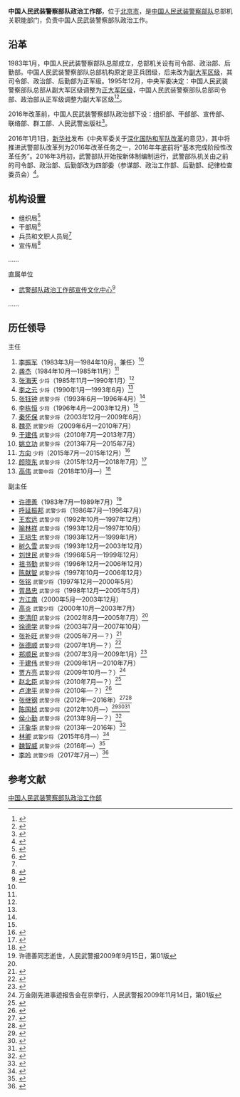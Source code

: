 {{Infobox PRCG
|color =#556B2F
|机构名称 = 中国人民武装警察部队政治工作部
|上级机构 = [[中国人民武装警察部队|中国人民武装警察部队]]总部
|机构类型 = 中国人民武装警察部队总部机关职能部门
|军事级别 = 
|标志1 = File:PAP Badge.png
|标志1宽度 = 150px 
|标志1说明 = 中国人民武装警察部队徽
|职位1 = 主任
|人员1 = [[高伟_(1963年)|高伟]]
|衔级1 = [[武警中将|武警中将]]
|职位2 = 
|人员2 = 
|衔级2 = 
|职位3 =
|人员3 =
|职位4 =
|人员4 =
|地址1 = [[北京市|北京市]]
|成立时间 = 2016年
|a=
|b=
|c=
|d=
|E=
|e=
}}
'''中国人民武装警察部队政治工作部'''，位于[[北京市|北京市]]，是[[中国人民武装警察部队|中国人民武装警察部队]]总部机关职能部门，负责中国人民武装警察部队政治工作。

==沿革==
1983年1月，中国人民武装警察部队总部成立，总部机关设有司令部、政治部、后勤部。中国人民武装警察部队总部机构原定是正兵团级，后来改为[[副大军区级|副大军区级]]，其司令部、政治部、后勤部为正军级。1995年12月，中央军委决定：中国人民武装警察部队总部从副大军区级调整为[[正大军区级|正大军区级]]，中国人民武装警察部队总部司令部、政治部从正军级调整为副大军区级<ref name="wjzl">{{Cite book|author=中共中央组织部、中共中央党史研究室、中央档案馆 编|title=中国共产党组织史资料 附卷二 中国人民解放军组织（1949.10—1997.9）|location=北京|publisher=中共党史出版社|date=2000年|pages=425-432|url=http://www.hprc.org.cn/gsw/detail_zzslk.jsp?channelid=75034&record=3238|quote=下部　社会主义事业发展新时期（1976.10—1997.9） 第六章　中国人民武装警察部队及武警部队党委|access-date=2017-02-22|archive-date=2017-02-23|archive-url=https://web.archive.org/web/20170223042754/http://www.hprc.org.cn/gsw/detail_zzslk.jsp?channelid=75034&record=3238|dead-url=no}}</ref><ref>{{Cite web|title=中国人民武装警察部队|url=http://news.21cn.com/junshitiandi/2003/07/30/1202960.shtml|date=2003-07-30|publisher=21CN新闻|archiveurl=https://web.archive.org/web/20071012184336/http://news.21cn.com/junshitiandi/2003/07/30/1202960.shtml|archivedate=2007-10-12|dead-url=yes|accessdate=2017-02-22}}</ref>。

2016年改革前，中国人民武装警察部队政治部下设：组织部、干部部、宣传部、联络部、群工部、人民武警出版社<ref>{{Cite web|title=武警总员额120万|url=http://www.takungpao.com/paper/content/2012-10/28/content_1302483.htm|date=2012-10-28|publisher=大公报}}{{Dead link|date=2018年8月|bot=InternetArchiveBot|fix-attempted=yes}}</ref>。

2016年1月1日，[[新华社|新华社]]发布《中央军委关于[[深化国防和军队改革|深化国防和军队改革]]的意见》，其中将推进武警部队改革列为2016年改革任务之一，2016年年底前将“基本完成阶段性改革任务”。2016年3月初，武警部队开始按新体制编制运行，武警部队机关由之前的司令部、政治部、后勤部改为四部委（参谋部、政治工作部、后勤部、纪律检查委员会）<ref>{{Cite web|title=2016军改最新消息：武警部队总部机关已由原三大部改为四部委|url=http://www.guancha.cn/military-affairs/2016_06_05_362975.shtml|date=2016-06-05|publisher=观察者网|accessdate=2017-02-22|archive-date=2020-11-16|archive-url=https://web.archive.org/web/20201116172304/https://www.guancha.cn/military-affairs/2016_06_05_362975.shtml|dead-url=no}}</ref>。

==机构设置==
*组织局<ref>{{Cite web|title=武警部队政委孙思敬上将来铜调研视察|url=http://www.tongchuan.gov.cn/html/zxzx/tcyw/201606/136386.html|date=2016-06-14|publisher=中国铜川|accessdate=2017-02-24|archive-date=2019-05-12|archive-url=https://web.archive.org/web/20190512160534/http://www.tongchuan.gov.cn/html/zxzx/tcyw/201606/136386.html|dead-url=no}}</ref>
*干部局<ref name="xinfang">{{Cite web|title=武警新房分配管理办法:可采取停水停电停气腾退|url=http://news.163.com/16/1020/10/C3QJ1KPD000187VE.html|date=2016-10-20|publisher=网易|access-date=2017-02-24|archive-url=https://web.archive.org/web/20170225131604/http://news.163.com/16/1020/10/C3QJ1KPD000187VE.html|archive-date=2017-02-25|dead-url=yes}}</ref>
*兵员和文职人员局<ref name=xinfang/>
*宣传局<ref>{{Cite web|title=“大功三连”先进事迹报告会在海军武警部队举行|url=http://military.cnr.cn/ycdj/20170217/t20170217_523606082.html|date=2017-02-17|publisher=央广军事|accessdate=2017-02-24|archive-date=2017-02-25|archive-url=https://web.archive.org/web/20170225132810/http://military.cnr.cn/ycdj/20170217/t20170217_523606082.html|dead-url=no}}</ref>
……

;直属单位
*[[武警部队政治工作部宣传文化中心|武警部队政治工作部宣传文化中心]]<ref>{{Cite web|title=第10届军事新闻论坛在南京举办|url=http://www.81.cn/jwgz/2018-12/26/content_9389135.htm|date=2018-12-26|publisher=中国军网|accessdate=2018-12-31|archive-date=2020-11-04|archive-url=https://web.archive.org/web/20201104170746/http://www.81.cn/jwgz/2018-12/26/content_9389135.htm|dead-url=no}}</ref>
……

==历任领导==
{{col-begin}}
{{col-2}}
;主任
#[[李振军|李振军]]（1983年3月—1984年10月，兼任）<ref name=wjzl/>
#[[龚杰|龚杰]]（1984年10月—1985年11月）<ref name=wjzl/>
#[[张海天|张海天]] <small>少将</small>（1985年11月—1990年1月）<ref name=wjzl/>
#[[李之云|李之云]] <small>少将</small>（1990年1月—1993年6月）<ref name=wjzl/>
#[[张钰钟|张钰钟]] <small>武警少将</small>（1993年6月—1996年4月）<ref name=wjzl/>
#[[李栋恒|李栋恒]] <small>少将</small>（1996年4月—2003年12月）<ref name=wjzl/>
#[[秦怀保|秦怀保]] <small>武警少将</small>（2003年12月—2009年6月）
#[[魏亮|魏亮]] <small>武警少将</small>（2009年6月—2010年7月）
#[[于建伟|于建伟]] <small>武警少将</small>（2010年7月—2013年7月）
#[[姚立功|姚立功]] <small>武警少将</small>（2013年7月—2015年7月）
#[[方向_(少将)|方向]] <small>少将</small>（2015年7月—2015年12月）<ref>{{Cite web|url=http://news.qq.com/a/20160102/010702.htm|title=武警政治部原主任方向调任火箭军政治工作部|date=2016-01-02|publisher=腾讯|accessdate=2017-02-22|archive-date=2020-11-18|archive-url=https://web.archive.org/web/20201118060122/https://news.qq.com/a/20160102/010702.htm|dead-url=no}}</ref>
#[[颜晓东|颜晓东]] <small>武警少将</small>（2015年12月—2018年7月）<ref>{{Cite web|url=http://mil.sohu.com/20151230/n432999407.shtml|title=颜晓东少将掌武警政治部 曾长期在新疆任职|date=2015-12-30|publisher=搜狐|accessdate=2017-02-22|archive-date=2019-05-13|archive-url=https://web.archive.org/web/20190513001630/http://mil.sohu.com/20151230/n432999407.shtml|dead-url=no}}</ref>
#[[高伟_(1963年)|高伟]] <small>武警中将</small>（2018年10月—）<ref>{{cite web|author=曹志刚|title=武警部队在兰州召开脱贫攻坚战任务推进会 推动“三区三州”扶贫工作向纵深推进 王宁朱生岭出席|url=http://gansu.gscn.com.cn/system/2018/10/18/012036274.shtml|publisher=中国甘肃网|accessdate=2018-10-30|date=2018-10-18|archive-date=2018-10-18|archive-url=https://web.archive.org/web/20181018040907/http://gansu.gscn.com.cn/system/2018/10/18/012036274.shtml|dead-url=no}}</ref>

{{col-2}}
;副主任
*[[许德善|许德善]]（1983年7月—1989年7月）<ref>许德善同志逝世，人民武警报2009年9月15日，第01版</ref>
*[[呼延振邦|呼延振邦]] <small>武警少将</small>（1986年7月—1996年7月）
*[[王宏远|王宏远]] <small>武警少将</small>（1992年10月—1997年12月）
*[[喻林祥|喻林祥]] <small>武警少将</small>（1993年12月—1997年10月）
*[[王培生_(政治人物)|王培生]] <small>武警少将</small>（1993年12月—1999年1月）
*[[树久雪|树久雪]] <small>武警少将</small>（1993年12月—2003年12月）
*[[刘世民_(中将)|刘世民]] <small>武警少将</small>（1996年5月—1999年12月）
*[[祖书勤|祖书勤]] <small>武警少将</small>（1996年12月—2006年12月）
*[[陈献智|陈献智]] <small>武警少将</small>（1997年10月—2006年12月）
*[[张铭_(武警少将)|张铭]] <small>武警少将</small>（1997年12月—2000年5月）
*[[胥昌忠|胥昌忠]] <small>武警少将</small>（1998年12月—2005年5月）
*[[方江南|方江南]]（2000年5月—2003年12月）
*[[高炎|高炎]] <small>武警少将</small>（2000年10月—2003年7月）
*[[李清印|李清印]] <small>武警少将</small>（2002年8月—2005年7月）<ref name=sanfu/>
*[[徐德学|徐德学]] <small>武警少将</small>（2003年7月—2007年10月）
*[[张补旺|张补旺]] <small>武警少将</small>（2005年7月—？）<ref name=sanfu>{{Cite web|url=http://news.china.com/domestic/945/20050719/12495629.html|title=中国武警总部近日出现高层人事变动 三副职易人|date=2005-07-19|publisher=中华网|dead-url=yes|archiveurl=https://web.archive.org/web/20170222195217/http://news.china.com/domestic/945/20050719/12495629.html|archivedate=2017-02-22|accessdate=2017-02-22}}</ref>
*[[张德顺|张德顺]] <small>武警少将</small>（2007年1月—？）<ref>{{Cite web|url=http://xh.xhby.net/mp1/html/2007-06/12/content_5949246.htm|title=武警部队干部转业复员工作会议在宁召开|date=2007-06-12|publisher=新华日报|dead-url=yes|archiveurl=https://web.archive.org/web/20170222202355/http://xh.xhby.net/mp1/html/2007-06/12/content_5949246.htm|archivedate=2017-02-22|accessdate=2017-02-22}}</ref>
*[[郑顺民|郑顺民]] <small>武警少将</small>（2007年3月—2009年1月）<ref>{{Cite web|url=http://qa.china-embassy.org/chn/zkgxs/zzwl/t1089024.htm|title=政治往来|date=2013-10-14|publisher=中华人民共和国驻卡塔尔大使馆|accessdate=2017-02-22|archive-date=2020-11-04|archive-url=https://web.archive.org/web/20201104130841/http://qa.china-embassy.org/chn/zkgxs/zzwl/t1089024.htm|dead-url=no}}</ref>
*[[于建伟|于建伟]] <small>武警少将</small>（2009年1月—2010年7月）
*[[贾方亮|贾方亮]] <small>武警少将</small>（2009年10月—？）<ref>万金刚先进事迹报告会在京举行，人民武警报2009年11月14日，第01版</ref>
*[[赵北臣|赵北臣]] <small>武警少将</small>（2010年7月—？）<ref>{{Cite web|url=http://www.cnhubei.com/hbrb/hbrbsglk/hbrb01/201007/t1288048.shtml|title=李鸿忠会见武警部队副司令员 贾临波任武警湖北总队政委|date=2010-07-10|publisher=湖北日报|accessdate=2017-02-22|archive-date=2019-05-12|archive-url=https://web.archive.org/web/20190512045910/http://www.cnhubei.com/hbrb/hbrbsglk/hbrb01/201007/t1288048.shtml|dead-url=no}}</ref>
*[[卢津平|卢津平]] <small>武警少将</small>（2010年—？）<ref>{{Cite web|url=http://tv.people.com.cn/GB/150716/156086/156087/13383465.html|title=武警总部卢津平少将到武警广西总队反馈巡视意见|date=2010-12-02|publisher=人民网|dead-url=yes|archiveurl=https://web.archive.org/web/20170222200640/http://tv.people.com.cn/GB/150716/156086/156087/13383465.html|archivedate=2017-02-22|accessdate=2017-02-22}}</ref>
*[[张继钢|张继钢]] <small>武警少将</small>（2012年—2016年）<ref>{{Cite web|url=http://mil.sohu.com/20160429/n446772241.shtml|title=张继钢少将履新武警政工部 曾执掌总政歌舞团|date=2016-04-29|publisher=搜狐|accessdate=2017-02-22|archive-date=2019-05-12|archive-url=https://web.archive.org/web/20190512190433/http://mil.sohu.com/20160429/n446772241.shtml|dead-url=no}}</ref><ref>{{Cite web|url=http://mil.sohu.com/20161126/n474207828.shtml|title=张继钢卸任武警政工部副主任 曾执掌总政歌舞团|date=2016-11-26|publisher=搜狐|accessdate=2017-02-22|archive-date=2019-05-12|archive-url=https://web.archive.org/web/20190512091756/http://mil.sohu.com/20161126/n474207828.shtml|dead-url=no}}</ref>
*[[陈国桢|陈国桢]] <small>武警少将</small>（2012年10月—）<ref>{{Cite web|url=http://mil.sohu.com/20160421/n445379337.shtml|title=武警部队政治部改组政治工作部 陈国桢任副主任|date=2016-04-21|publisher=搜狐|accessdate=2017-02-22|archive-date=2019-05-13|archive-url=https://web.archive.org/web/20190513092612/http://mil.sohu.com/20160421/n445379337.shtml|dead-url=no}}</ref><ref>{{Cite web|url=http://cpc.people.com.cn/n/2012/1122/c87228-19657031.html|title=武警政治学院召开第二次党代会|date=2012-11-22|publisher=中国共产党新闻网|accessdate=2017-02-22|archive-date=2020-11-04|archive-url=https://web.archive.org/web/20201104161132/http://cpc.people.com.cn/n/2012/1122/c87228-19657031.html|dead-url=no}}</ref><ref>{{Cite web|url=http://news.sina.com.cn/c/2012-10-22/143325411638.shtml|title=国务院任命戴建国为浙江省武警总队政委|date=2012-10-22|publisher=新浪|accessdate=2017-02-22|archive-date=2020-11-04|archive-url=https://web.archive.org/web/20201104133309/http://news.sina.com.cn/c/2012-10-22/143325411638.shtml|dead-url=no}}</ref>
*[[侯小勤|侯小勤]] <small>武警少将</small>（2013年9月—？）<ref>{{Cite web|url=http://renshi.people.com.cn/n/2013/0924/c139617-23011318.html|title=武警新疆总队召开宣布命令大会 颜晓东任武警新疆总队政委|date=2013-09-24|publisher=中国共产党新闻网|accessdate=2017-02-22|archive-date=2018-07-29|archive-url=https://web.archive.org/web/20180729141551/http://renshi.people.com.cn/n/2013/0924/c139617-23011318.html|dead-url=no}}</ref>
*[[汪象华|汪象华]] <small>武警少将</small>（2013年—2016年）<ref>{{Cite web|url=http://news.163.com/16/0316/13/BI9J78U500014AED.html|title=武警部队政治部原副主任汪象华少将转任武警部队纪委副书记|date=2016-03-16|publisher=网易|access-date=2017-02-22|archive-url=https://web.archive.org/web/20170222194044/http://news.163.com/16/0316/13/BI9J78U500014AED.html|archive-date=2017-02-22|dead-url=yes}}</ref>
*[[林卿|林卿]] <small>武警少将</small>（2015年6月—）<ref>{{Cite web|url=http://news.sohu.com/20150716/n416929570.shtml|title=林卿调任武警部队政治部副主任|date=2015-07-16|publisher=搜狐|accessdate=2017-02-22|archive-date=2020-11-04|archive-url=https://web.archive.org/web/20201104151034/http://news.sohu.com/20150716/n416929570.shtml|dead-url=no}}</ref>
*[[魏智威|魏智威]] <small>武警少将</small>（2016年—）<ref>{{Cite web|url=http://china.caixin.com/2016-05-23/100946730.html|title=魏智威少将升任武警部队政治工作部副主任|date=2016-05-23|publisher=财新网|accessdate=2017-02-22|archive-date=2020-11-04|archive-url=https://web.archive.org/web/20201104155744/http://china.caixin.com/2016-05-23/100946730.html|dead-url=no}}</ref>
*[[李吟|李吟]] <small>武警少将</small>（2017年7月—）<ref>{{Cite web|url=http://www.thepaper.cn/newsDetail_forward_1774653|title=武警工程大学原政委李吟任武警部队政治工作部副主任|date=2017-08-25|publisher=澎湃新闻|accessdate=2017-08-30|archive-date=2020-11-04|archive-url=https://web.archive.org/web/20201104183252/http://www.thepaper.cn/newsDetail_forward_1774653|dead-url=no}}</ref>

{{col-end}}

==参考文献==
{{Reflist|2}}

{{中国人民武装警察部队}}
[[Category:中国人民武装警察部队政治工作部|]]